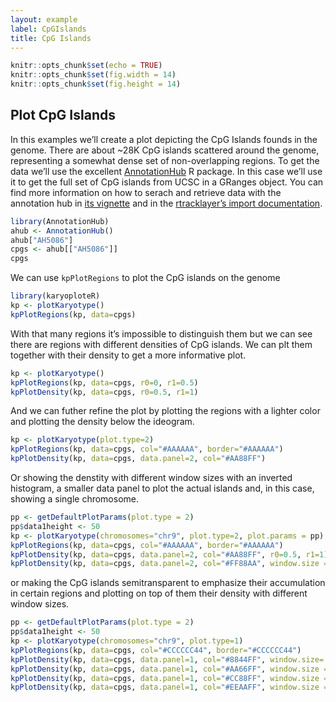 ```yaml
---
layout: example
label: CpGIslands
title: CpG Islands
---
```



```r
knitr::opts_chunk$set(echo = TRUE)
knitr::opts_chunk$set(fig.width = 14)
knitr::opts_chunk$set(fig.height = 14)
```

## Plot CpG Islands

In this examples we'll create a plot depicting the CpG Islands founds in the 
genome. There are about ~28K CpG islands scattered around the genome, representing
a somewhat dense set of non-overlapping regions. To get the data we'll use the 
excellent [AnnotationHub](https://bioconductor.org/packages/AnnotationHub) 
R package. In this case we'll use it to get the full set of CpG islands from 
UCSC in a GRanges object. You can find more information on how to serach and 
retrieve data with the annotation hub in [its vignette](https://bioconductor.org/packages/release/bioc/vignettes/AnnotationHub/inst/doc/AnnotationHub-HOWTO.html)
 and in the [rtracklayer's import documentation](https://kasperdanielhansen.github.io/genbioconductor/html/rtracklayer_Import.html).


```r
library(AnnotationHub)
ahub <- AnnotationHub()
ahub["AH5086"]
cpgs <- ahub[["AH5086"]]
cpgs
```

We can use ` kpPlotRegions ` to plot the CpG islands on the genome

```r
library(karyoploteR)
kp <- plotKaryotype()
kpPlotRegions(kp, data=cpgs)
```

With that many regions it's impossible to distinguish them but we can see there
are regions with different densities of CpG islands. We can plt them together 
with their density to get a more informative plot.

```r
kp <- plotKaryotype()
kpPlotRegions(kp, data=cpgs, r0=0, r1=0.5)
kpPlotDensity(kp, data=cpgs, r0=0.5, r1=1)
```

And we can futher refine the plot by plotting the regions with a lighter
color and plotting the density below the ideogram.

```r
kp <- plotKaryotype(plot.type=2)
kpPlotRegions(kp, data=cpgs, col="#AAAAAA", border="#AAAAAA")
kpPlotDensity(kp, data=cpgs, data.panel=2, col="#AA88FF")
```

Or showing the denstity with different window sizes with an inverted histogram,
a smaller data panel to plot the actual islands and, in this case, showing a 
single chromosome.

```r
pp <- getDefaultPlotParams(plot.type = 2)
pp$data1height <- 50
kp <- plotKaryotype(chromosomes="chr9", plot.type=2, plot.params = pp)
kpPlotRegions(kp, data=cpgs, col="#AAAAAA", border="#AAAAAA")
kpPlotDensity(kp, data=cpgs, data.panel=2, col="#AA88FF", r0=0.5, r1=1)
kpPlotDensity(kp, data=cpgs, data.panel=2, col="#FF88AA", window.size = 100000, r0=0.5, r1=0)
```

or making the CpG islands semitransparent to emphasize their accumulation in 
certain regions and plotting on top of them their density with different window
sizes.

```r
pp <- getDefaultPlotParams(plot.type = 2)
pp$data1height <- 50
kp <- plotKaryotype(chromosomes="chr9", plot.type=1)
kpPlotRegions(kp, data=cpgs, col="#CCCCCC44", border="#CCCCCC44")
kpPlotDensity(kp, data=cpgs, data.panel=1, col="#8844FF", window.size= 1000000, r0=0, r1=0.25)
kpPlotDensity(kp, data=cpgs, data.panel=1, col="#AA66FF", window.size = 500000, r0=0.25, r1=0.5)
kpPlotDensity(kp, data=cpgs, data.panel=1, col="#CC88FF", window.size = 200000, r0=0.5, r1=0.75)
kpPlotDensity(kp, data=cpgs, data.panel=1, col="#EEAAFF", window.size = 100000, r0=0.75, r1=1)
```